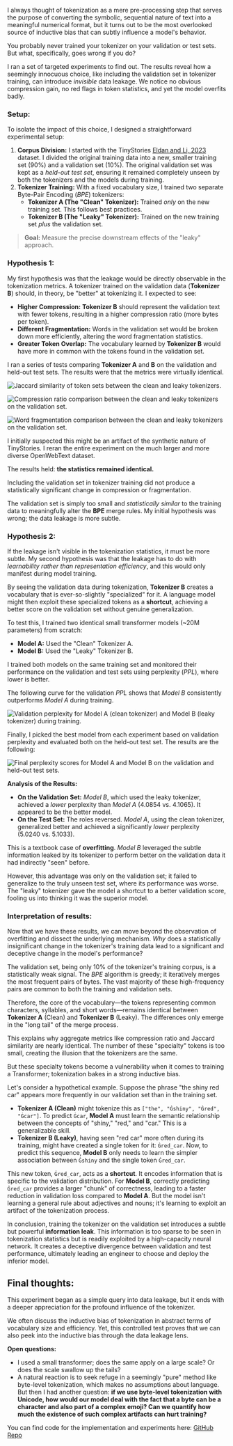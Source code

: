
I always thought of tokenization as a mere pre-processing step that serves the purpose of converting the symbolic, sequential nature of text into a meaningful numerical format, but it turns out to be the most overlooked source of inductive bias that can subtly influence a model's behavior.

You probably never trained your tokenizer on your validation or test sets. But what, specifically, goes wrong if you do?

I ran a set of targeted experiments to find out. The results reveal how a seemingly innocuous choice, like including the validation set in tokenizer training, can introduce *invisible* data leakage. We notice no obvious compression gain, no red flags in token statistics, and yet the model overfits badly.

### Setup:

To isolate the impact of this choice, I designed a straightforward experimental setup:

1.  **Corpus Division:** I started with the TinyStories [Eldan and Li, 2023](https://arxiv.org/abs/2305.07759) dataset. I divided the original training data into a new, smaller training set ($90\%$) and a validation set ($10\%$). The original validation set was kept as a *held-out test set*, ensuring it remained completely unseen by both the tokenizers and the models during training.
2.  **Tokenizer Training:** With a fixed vocabulary size, I trained two separate Byte-Pair Encoding ($BPE$) tokenizers:
    -   **Tokenizer A (The "Clean" Tokenizer):** Trained _only_ on the new training set. This follows best practices.
    -   **Tokenizer B (The "Leaky" Tokenizer):** Trained on the new training set _plus_ the validation set.

> **Goal:** Measure the precise downstream effects of the "leaky" approach.

### Hypothesis 1:

My first hypothesis was that the leakage would be directly observable in the tokenization metrics. A tokenizer trained on the validation data (**Tokenizer B**) should, in theory, be "better" at tokenizing it. I expected to see:

-   **Higher Compression:** **Tokenizer B** should represent the validation text with fewer tokens, resulting in a higher compression ratio (more bytes per token).
-   **Different Fragmentation:** Words in the validation set would be broken down more efficiently, altering the word fragmentation statistics.
-   **Greater Token Overlap:** The vocabulary learned by **Tokenizer B** would have more in common with the tokens found in the validation set.

I ran a series of tests comparing **Tokenizer A** and **B** on the validation and held-out test sets. The results were that the metrics were virtually identical.

![Jaccard similarity of token sets between the clean and leaky tokenizers.](/images/Blog/data-leakage/figure1-token-overlap.png)

![Compression ratio comparison between the clean and leaky tokenizers on the validation set.](/images/Blog/data-leakage/figure2-compression-ratio.png)

![Word fragmentation comparison between the clean and leaky tokenizers on the validation set.](/images/Blog/data-leakage/figure-3-word-fragmentation.png)


I initially suspected this might be an artifact of the synthetic nature of TinyStories. I reran the entire experiment on the much larger and more diverse OpenWebText dataset.

The results held: **the statistics remained identical.**

Including the validation set in tokenizer training did not produce a statistically significant change in compression or fragmentation.

The validation set is simply too small and *statistically similar* to the training data to meaningfully alter the **BPE** merge rules. My initial hypothesis was wrong; the data leakage is more subtle.

### Hypothesis 2:

If the leakage isn't visible in the tokenization statistics, it must be more subtle. My second hypothesis was that the leakage has to do with *learnability rather than representation efficiency*, and this would only manifest during model training.

By seeing the validation data during tokenization, **Tokenizer B** creates a vocabulary that is ever-so-slightly "specialized" for it. A language model might then exploit these specialized tokens as a **shortcut**, achieving a better score on the validation set without genuine generalization.

To test this, I trained two identical small transformer models (~20M parameters) from scratch:

-   **Model A:** Used the "Clean" Tokenizer A.
-   **Model B:** Used the "Leaky" Tokenizer B.

I trained both models on the same training set and monitored their performance on the validation and test sets using perplexity ($PPL$), where lower is better.

The following curve for the validation $PPL$ shows that *Model B* consistently outperforms *Model A* during training.

![Validation perplexity for Model A (clean tokenizer) and Model B (leaky tokenizer) during training.](/images/Blog/data-leakage/figure-4-val-curve.png)

Finally, I picked the best model from each experiment based on validation perplexity and evaluated both on the held-out test set. The results are the following:

![Final perplexity scores for Model A and Model B on the validation and held-out test sets.](/images/Blog/data-leakage/figure-5-final-results.png)

**Analysis of the Results:**

-   **On the Validation Set:** *Model B*, which used the leaky tokenizer, achieved a _lower_ perplexity than *Model A* ($4.0854\ \text{vs.}\ 4.1065$). It appeared to be the better model.
-   **On the Test Set:** The roles reversed. *Model A*, using the clean tokenizer, generalized better and achieved a significantly _lower_ perplexity ($5.0240\ \text{vs.}\ 5.1033$).

This is a textbook case of **overfitting**. *Model B* leveraged the subtle information leaked by its tokenizer to perform better on the validation data it had indirectly "seen" before.

However, this advantage was only on the validation set; it failed to generalize to the truly unseen test set, where its performance was worse. The "leaky" tokenizer gave the model a shortcut to a better validation score, fooling us into thinking it was the superior model.

### Interpretation of results:

Now that we have these results, we can move beyond the observation of overfitting and dissect the underlying mechanism. _Why_ does a statistically insignificant change in the tokenizer's training data lead to a significant and deceptive change in the model's performance?

The validation set, being only 10% of the tokenizer's training corpus, is a statistically weak signal. The $BPE$ algorithm is greedy; it iteratively merges the most frequent pairs of bytes. The vast majority of these high-frequency pairs are common to both the training and validation sets.

Therefore, the core of the vocabulary—the tokens representing common characters, syllables, and short words—remains identical between **Tokenizer A** (Clean) and **Tokenizer B** (Leaky). The differences only emerge in the "long tail" of the merge process.

This explains why aggregate metrics like compression ratio and Jaccard similarity are nearly identical. The number of these "specialty" tokens is too small, creating the illusion that the tokenizers are the same.

But these specialty tokens become a vulnerability when it comes to training a Transformer; tokenization bakes in a strong inductive bias.

Let's consider a hypothetical example. Suppose the phrase "the shiny red car" appears more frequently in our validation set than in the training set.
-   **Tokenizer A (Clean)** might tokenize this as `["the", "Ġshiny", "Ġred", "Ġcar"]`. To predict `Ġcar`, **Model A** must learn the semantic relationship between the concepts of "shiny," "red," and "car." This is a generalizable skill.
-   **Tokenizer B (Leaky)**, having seen "red car" more often during its training, might have created a single token for it: `Ġred_car`. Now, to predict this sequence, **Model B** only needs to learn the simpler association between `Ġshiny` and the single token `Ġred_car`.

This new token, `Ġred_car`, acts as a **shortcut**. It encodes information that is specific to the validation distribution. For **Model B**, correctly predicting `Ġred_car` provides a larger "chunk" of correctness, leading to a faster reduction in validation loss compared to **Model A**. But the model isn't learning a general rule about adjectives and nouns; it's learning to exploit an artifact of the tokenization process.

In conclusion, training the tokenizer on the validation set introduces a subtle but powerful **information leak**. This information is too sparse to be seen in tokenization statistics but is readily exploited by a high-capacity neural network. It creates a deceptive divergence between validation and test performance, ultimately leading an engineer to choose and deploy the inferior model.

## Final thoughts:

This experiment began as a simple query into data leakage, but it ends with a deeper appreciation for the profound influence of the tokenizer.

We often discuss the inductive bias of tokenization in abstract terms of vocabulary size and efficiency. Yet, this controlled test proves that we can also peek into the inductive bias through the data leakage lens.

**Open questions:**
+ I used a small transformer; does the same apply on a large scale? Or does the scale swallow up the tails?
+ A natural reaction is to seek refuge in a seemingly "pure" method like byte-level tokenization, which makes no assumptions about language. But then I had another question: **if we use byte-level tokenization with Unicode, how would our model deal with the fact that a byte can be a character and also part of a complex emoji? Can we quantify how much the existence of such complex artifacts can hurt training?**

You can find code for the implementation and experiments here: [GitHub Repo](https://github.com/fadibenz/BPE-Tokenizer)

